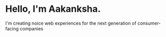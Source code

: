 # Hello, I'm Aakanksha.

I'm creating noice web experiences for the next generation of consumer-facing companies
